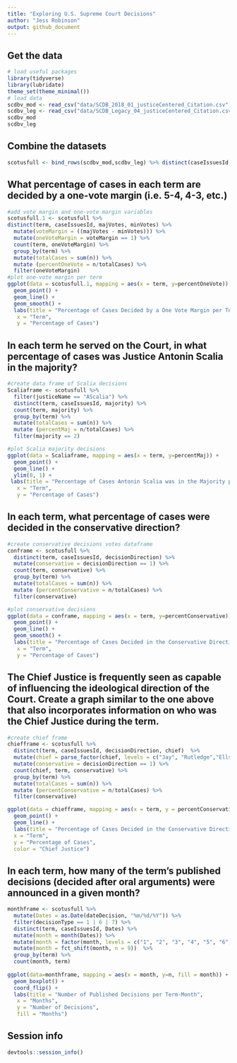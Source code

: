 ```yaml
---
title: "Exploring U.S. Supreme Court Decisions"
author: "Jess Robinson"
output: github_document
---
```


## Get the data

```r
# load useful packages
library(tidyverse)
library(lubridate)
theme_set(theme_minimal())
# load data
scdbv_mod <- read_csv("data/SCDB_2018_01_justiceCentered_Citation.csv", col_types = cols(docket = col_character()))
scdbv_leg <- read_csv("data/SCDB_Legacy_04_justiceCentered_Citation.csv", col_types = cols(docket = col_character(), adminAction = col_number(), adminActionState = col_number()))
scdbv_mod
scdbv_leg
```

## Combine the datasets

```r
scotusfull <- bind_rows(scdbv_mod,scdbv_leg) %>% distinct(caseIssuesId, term, justice, justiceName, decisionDirection, majVotes, minVotes, majority, chief, dateDecision, decisionType)
```


## What percentage of cases in each term are decided by a one-vote margin (i.e. 5-4, 4-3, etc.)

```r
#add vote margin and one-vote margin variables
scotusfull.1 <- scotusfull %>%
distinct(term, caseIssuesId, majVotes, minVotes) %>% 
  mutate(voteMargin = ((majVotes - minVotes))) %>% 
  mutate(oneVoteMargin = voteMargin == 1) %>% 
  count(term, oneVoteMargin) %>%
  group_by(term) %>%
  mutate(totalCases = sum(n)) %>%
  mutate (percentOneVote = n/totalCases) %>%
  filter(oneVoteMargin) 
#plot one-vote margin per term
ggplot(data = scotusfull.1, mapping = aes(x = term, y=percentOneVote)) +
  geom_point() +
  geom_line() + 
  geom_smooth() +
  labs(title = "Percentage of Cases Decided by a One Vote Margin per Term", 
   x = "Term", 
   y = "Percentage of Cases")
```


## In each term he served on the Court, in what percentage of cases was Justice Antonin Scalia in the majority?

```r
#create data frame of Scalia decisions
Scaliaframe <- scotusfull %>% 
  filter(justiceName == "AScalia") %>%
  distinct(term, caseIssuesId, majority) %>%
  count(term, majority) %>%
  group_by(term) %>%
  mutate(totalCases = sum(n)) %>%
  mutate (percentMaj = n/totalCases) %>%
  filter(majority == 2)

#plot Scalia majority decisions
ggplot(data = Scaliaframe, mapping = aes(x = term, y=percentMaj)) +
  geom_point() +
  geom_line() +
  ylim(0, 1) +
 labs(title = "Percentage of Cases Antonin Scalia was in the Majority per Term", 
   x = "Term", 
   y = "Percentage of Cases")
```


## In each term, what percentage of cases were decided in the conservative direction?

```r
#create conservative decisions votes dataframe
conframe <- scotusfull %>% 
  distinct(term, caseIssuesId, decisionDirection) %>%
  mutate(conservative = decisionDirection == 1) %>% 
  count(term, conservative) %>%
  group_by(term) %>%
  mutate(totalCases = sum(n)) %>%
  mutate (percentConservative = n/totalCases) %>%
  filter(conservative) 

#plot conservative decisions
ggplot(data = conframe, mapping = aes(x = term, y=percentConservative)) +
  geom_point() +
  geom_line() + 
  geom_smooth() +
  labs(title = "Percentage of Cases Decided in the Conservative Direction per Term", 
   x = "Term", 
   y = "Percentage of Cases")
```

## The Chief Justice is frequently seen as capable of influencing the ideological direction of the Court. Create a graph similar to the one above that also incorporates information on who was the Chief Justice during the term.

```r
#create chief frame
chiefframe <- scotusfull %>% 
  distinct(term, caseIssuesId, decisionDirection, chief)  %>% 
  mutate(chief = parse_factor(chief, levels = c("Jay", "Rutledge","Ellsworth", "Marshall","Taney", "Chase", "Waite","Fuller", "White", "Taft", "Hughes", "Stone", "Vinson", "Warren", "Burger", "Rehnquist", "Roberts"))) %>%
  mutate(conservative = decisionDirection == 1) %>%
  count(chief, term, conservative) %>%
  group_by(term) %>%
  mutate(totalCases = sum(n)) %>%
  mutate (percentConservative = n/totalCases) %>%
  filter(conservative) 

ggplot(data = chiefframe, mapping = aes(x = term, y = percentConservative, color = chief)) +
  geom_point() +
  geom_line() +
  labs(title = "Percentage of Cases Decided in the Conservative Direction per Term and Chief Justice", 
  x = "Term", 
  y = "Percentage of Cases",
  color = "Chief Justice")
```
## In each term, how many of the term's published decisions (decided after oral arguments) were announced in a given month?

```r
monthframe <- scotusfull %>% 
  mutate(Dates = as.Date(dateDecision, "%m/%d/%Y")) %>% 
  filter(decisionType == 1 | 6 | 7) %>% 
  distinct(term, caseIssuesId, Dates) %>%
  mutate(month = month(Dates)) %>%
  mutate(month = factor(month, levels = c("1", "2", "3", "4", "5", "6", "7", "8", "9", "10", "11", "12"), labels = c("Jan", "Feb", "Mar", "Apr", "May", "Jun", "Jul", "Aug", "Sep", "Oct", "Nov", "Dec"))) %>%
  mutate(month = fct_shift(month, n = 9))  %>%
  group_by(term) %>%
  count(month, term)
  
ggplot(data=monthframe, mapping = aes(x = month, y=n, fill = month)) + 
  geom_boxplot() +
  coord_flip() + 
  labs(title = "Number of Published Decisions per Term-Month", 
   x = "Months", 
   y = "Number of Decisions",
   fill = "Months")
```

## Session info

```r
devtools::session_info()
```


